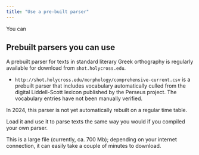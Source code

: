 ```yaml
---
title: "Use a pre-built parser"
---
```



You can



## Prebuilt parsers you can use

A prebuilt parser for texts in standard literary Greek orthography is regularly available for download from `shot.holycross.edu`.


- `http://shot.holycross.edu/morphology/comprehensive-current.csv` is a prebuilt parser that includes vocabulary automatically culled from the digital Liddell-Scott lexicon published by the Perseus project.  The vocabulary entries have not been manually verified.

In 2024, this parser is not yet automatically rebuilt on a regular time table.

Load it and use it to parse texts the same way you would if you compiled your own parser.    


::: {.callout-caution}
This is a large file (currently, ca. 700 Mb); depending on your internet connection, it can easily take a couple of minutes to download.
:::


